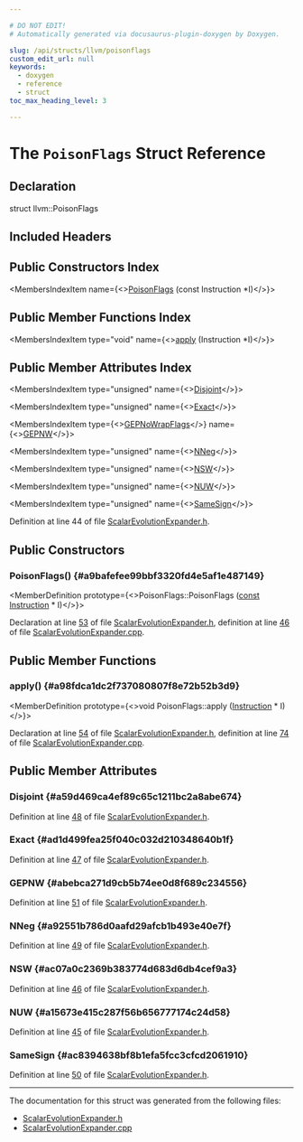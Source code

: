```yaml
---

# DO NOT EDIT!
# Automatically generated via docusaurus-plugin-doxygen by Doxygen.

slug: /api/structs/llvm/poisonflags
custom_edit_url: null
keywords:
  - doxygen
  - reference
  - struct
toc_max_heading_level: 3

---
```





# The `PoisonFlags` Struct Reference

<DoxygenPage pluginConfig={pluginConfig}>



## Declaration

<CodeBlock>struct llvm::PoisonFlags</CodeBlock>

## Included Headers

<IncludesList>
<IncludesListItem
  filePath="llvm/Transforms/Utils/ScalarEvolutionExpander.h"
  permalink="/docs/api/files/include/include/llvm/include/llvm/transforms/include/llvm/transforms/utils/scalarevolutionexpander-h"
  isLocal="true" />
</IncludesList>

## Public Constructors Index

<MembersIndex>

<MembersIndexItem
  name={<><a href="#a9bafefee99bbf3320fd4e5af1e487149">PoisonFlags</a> (const Instruction &#42;I)</>}>
</MembersIndexItem>

</MembersIndex>

## Public Member Functions Index

<MembersIndex>

<MembersIndexItem
  type="void"
  name={<><a href="#a98fdca1dc2f737080807f8e72b52b3d9">apply</a> (Instruction &#42;I)</>}>
</MembersIndexItem>

</MembersIndex>

## Public Member Attributes Index

<MembersIndex>

<MembersIndexItem
  type="unsigned"
  name={<><a href="#a59d469ca4ef89c65c1211bc2a8abe674">Disjoint</a></>}>
</MembersIndexItem>

<MembersIndexItem
  type="unsigned"
  name={<><a href="#ad1d499fea25f040c032d210348640b1f">Exact</a></>}>
</MembersIndexItem>

<MembersIndexItem
  type={<><a href="/docs/api/classes/llvm/gepnowrapflags">GEPNoWrapFlags</a></>}
  name={<><a href="#abebca271d9cb5b74ee0d8f689c234556">GEPNW</a></>}>
</MembersIndexItem>

<MembersIndexItem
  type="unsigned"
  name={<><a href="#a92551b786d0aafd29afcb1b493e40e7f">NNeg</a></>}>
</MembersIndexItem>

<MembersIndexItem
  type="unsigned"
  name={<><a href="#ac07a0c2369b383774d683d6db4cef9a3">NSW</a></>}>
</MembersIndexItem>

<MembersIndexItem
  type="unsigned"
  name={<><a href="#a15673e415c287f56b656777174c24d58">NUW</a></>}>
</MembersIndexItem>

<MembersIndexItem
  type="unsigned"
  name={<><a href="#ac8394638bf8b1efa5fcc3cfcd2061910">SameSign</a></>}>
</MembersIndexItem>

</MembersIndex>


Definition at line 44 of file <a href="/docs/api/files/include/include/llvm/include/llvm/transforms/include/llvm/transforms/utils/scalarevolutionexpander-h">ScalarEvolutionExpander.h</a>.

<SectionDefinition>

## Public Constructors

### PoisonFlags() {#a9bafefee99bbf3320fd4e5af1e487149}

<MemberDefinition
  prototype={<>PoisonFlags::PoisonFlags (<a href="/docs/api/files/lib/lib/target/lib/target/aarch64/aarch64promoteconstant-cpp/#a90f8350fecae261c25be85d38b451bff">const</a> <a href="/docs/api/classes/llvm/instruction">Instruction</a> &#42; I)</>}>

Declaration at line <a href="/docs/api/files/include/include/llvm/include/llvm/transforms/include/llvm/transforms/utils/scalarevolutionexpander-h/#l00053">53</a> of file <a href="/docs/api/files/include/include/llvm/include/llvm/transforms/include/llvm/transforms/utils/scalarevolutionexpander-h">ScalarEvolutionExpander.h</a>, definition at line <a href="/docs/api/files/lib/lib/transforms/lib/transforms/utils/scalarevolutionexpander-cpp/#l00046">46</a> of file <a href="/docs/api/files/lib/lib/transforms/lib/transforms/utils/scalarevolutionexpander-cpp">ScalarEvolutionExpander.cpp</a>.
</MemberDefinition>

</SectionDefinition>

<SectionDefinition>

## Public Member Functions

### apply() {#a98fdca1dc2f737080807f8e72b52b3d9}

<MemberDefinition
  prototype={<>void PoisonFlags::apply (<a href="/docs/api/classes/llvm/instruction">Instruction</a> &#42; I)</>}>

Declaration at line <a href="/docs/api/files/include/include/llvm/include/llvm/transforms/include/llvm/transforms/utils/scalarevolutionexpander-h/#l00054">54</a> of file <a href="/docs/api/files/include/include/llvm/include/llvm/transforms/include/llvm/transforms/utils/scalarevolutionexpander-h">ScalarEvolutionExpander.h</a>, definition at line <a href="/docs/api/files/lib/lib/transforms/lib/transforms/utils/scalarevolutionexpander-cpp/#l00074">74</a> of file <a href="/docs/api/files/lib/lib/transforms/lib/transforms/utils/scalarevolutionexpander-cpp">ScalarEvolutionExpander.cpp</a>.
</MemberDefinition>

</SectionDefinition>

<SectionDefinition>

## Public Member Attributes

### Disjoint {#a59d469ca4ef89c65c1211bc2a8abe674}

<MemberDefinition
  prototype="unsigned llvm::PoisonFlags::Disjoint">

Definition at line <a href="/docs/api/files/include/include/llvm/include/llvm/transforms/include/llvm/transforms/utils/scalarevolutionexpander-h/#l00048">48</a> of file <a href="/docs/api/files/include/include/llvm/include/llvm/transforms/include/llvm/transforms/utils/scalarevolutionexpander-h">ScalarEvolutionExpander.h</a>.
</MemberDefinition>

### Exact {#ad1d499fea25f040c032d210348640b1f}

<MemberDefinition
  prototype="unsigned llvm::PoisonFlags::Exact">

Definition at line <a href="/docs/api/files/include/include/llvm/include/llvm/transforms/include/llvm/transforms/utils/scalarevolutionexpander-h/#l00047">47</a> of file <a href="/docs/api/files/include/include/llvm/include/llvm/transforms/include/llvm/transforms/utils/scalarevolutionexpander-h">ScalarEvolutionExpander.h</a>.
</MemberDefinition>

### GEPNW {#abebca271d9cb5b74ee0d8f689c234556}

<MemberDefinition
  prototype="GEPNoWrapFlags llvm::PoisonFlags::GEPNW">

Definition at line <a href="/docs/api/files/include/include/llvm/include/llvm/transforms/include/llvm/transforms/utils/scalarevolutionexpander-h/#l00051">51</a> of file <a href="/docs/api/files/include/include/llvm/include/llvm/transforms/include/llvm/transforms/utils/scalarevolutionexpander-h">ScalarEvolutionExpander.h</a>.
</MemberDefinition>

### NNeg {#a92551b786d0aafd29afcb1b493e40e7f}

<MemberDefinition
  prototype="unsigned llvm::PoisonFlags::NNeg">

Definition at line <a href="/docs/api/files/include/include/llvm/include/llvm/transforms/include/llvm/transforms/utils/scalarevolutionexpander-h/#l00049">49</a> of file <a href="/docs/api/files/include/include/llvm/include/llvm/transforms/include/llvm/transforms/utils/scalarevolutionexpander-h">ScalarEvolutionExpander.h</a>.
</MemberDefinition>

### NSW {#ac07a0c2369b383774d683d6db4cef9a3}

<MemberDefinition
  prototype="unsigned llvm::PoisonFlags::NSW">

Definition at line <a href="/docs/api/files/include/include/llvm/include/llvm/transforms/include/llvm/transforms/utils/scalarevolutionexpander-h/#l00046">46</a> of file <a href="/docs/api/files/include/include/llvm/include/llvm/transforms/include/llvm/transforms/utils/scalarevolutionexpander-h">ScalarEvolutionExpander.h</a>.
</MemberDefinition>

### NUW {#a15673e415c287f56b656777174c24d58}

<MemberDefinition
  prototype="unsigned llvm::PoisonFlags::NUW">

Definition at line <a href="/docs/api/files/include/include/llvm/include/llvm/transforms/include/llvm/transforms/utils/scalarevolutionexpander-h/#l00045">45</a> of file <a href="/docs/api/files/include/include/llvm/include/llvm/transforms/include/llvm/transforms/utils/scalarevolutionexpander-h">ScalarEvolutionExpander.h</a>.
</MemberDefinition>

### SameSign {#ac8394638bf8b1efa5fcc3cfcd2061910}

<MemberDefinition
  prototype="unsigned llvm::PoisonFlags::SameSign">

Definition at line <a href="/docs/api/files/include/include/llvm/include/llvm/transforms/include/llvm/transforms/utils/scalarevolutionexpander-h/#l00050">50</a> of file <a href="/docs/api/files/include/include/llvm/include/llvm/transforms/include/llvm/transforms/utils/scalarevolutionexpander-h">ScalarEvolutionExpander.h</a>.
</MemberDefinition>

</SectionDefinition>

<hr/>

The documentation for this struct was generated from the following files:

<ul>
<li><a href="/docs/api/files/include/include/llvm/include/llvm/transforms/include/llvm/transforms/utils/scalarevolutionexpander-h">ScalarEvolutionExpander.h</a></li>
<li><a href="/docs/api/files/lib/lib/transforms/lib/transforms/utils/scalarevolutionexpander-cpp">ScalarEvolutionExpander.cpp</a></li>
</ul>

</DoxygenPage>
